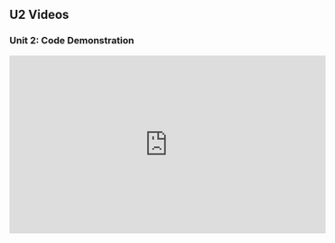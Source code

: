 ## U2 Videos {.unnumbered}

### Unit 2: Code Demonstration

<iframe width="560" height="315" src="https://www.youtube.com/embed/sBGKb5bAKG4?si=glrlgzPckcZ3deRw" title="YouTube video player" frameborder="0" allow="accelerometer; autoplay; clipboard-write; encrypted-media; gyroscope; picture-in-picture; web-share" referrerpolicy="strict-origin-when-cross-origin" allowfullscreen></iframe>
